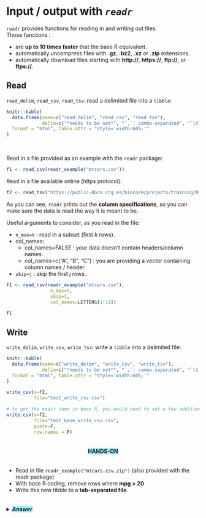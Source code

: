 # Input / output with *`readr`*

`readr` provides functions for reading in and writing out files.
<br>
Those functions :

* are **up to 10 times faster** that the base R equivalent.
* automatically uncompress files with **.gz**, **.bz2**, **.xz** or **.zip** extensions.
* automatically download files starting with **http://**, **https://**, **ftp://**, or **ftps://**.

## Read

`read_delim`, `read_csv`, `read_tsv`: read a delimited file into a `tibble`:

```r
knitr::kable(
  data.frame(name=c("read_delim", "read_csv", "read_tsv"), 
             delim=c("*needs to be set*", "`,`: comma-separated", "`\t`: tab-separated")), caption = 'read_delim and derived functions',
  format = "html", table.attr = "style='width:60%;'"
)
```
<br>

Read in a file provided as an example with the `readr` package:

```r
f1 <- read_csv(readr_example("mtcars.csv"))
```

Read in a file available online (https protocol):

```r
f2 <- read_tsv("https://public-docs.crg.es/biocore/projects/training/R_tidyverse_2021/inputB.txt")
```

As you can see, `readr` prints out the **column specifications**, so you can make sure the data is read the way it is meant to be.
<br>

Useful arguments to consider, as you read in the file:
  
* `n_max=k` : read in a subset (first *k* rows).
* col_names:
  * col_names=FALSE : your data doesn't contain headers/column names.
  * col_names=c("A", "B", "C") : you are providing a vector containing column names / header.
* `skip=j` : skip the first *j* rows.

```r
f1 <- read_csv(readr_example("mtcars.csv"),
                n_max=5,
                skip=1,
                col_names=LETTERS[1:11])

f1
```

## Write

`write_delim`, `write_csv`, `write_tsv`: write a `tibble` into a delimited file:

```r
knitr::kable(
  data.frame(name=c("write_delim", "write_csv", "write_tsv"), 
             delim=c("*needs to be set*", "`,`: comma-separated", "`\t`: tab-separated")), caption = 'write_delim and derived functions',
  format = "html", table.attr = "style='width:60%;'"
)
```

```r
write_csv(x=f2,
          file="test_write_csv.csv")

# to get the exact same in base R, you would need to set a few additional parameters:
write.csv(x=f2,
          file="test_base_write_csv.csv", 
          quote=F, 
          row.names = F)
```

<center><h4 style="background-color: #a4edff; display: inline-block;">**HANDS-ON**</h4></center>

* Read in file `readr_example("mtcars.csv.zip")` (also provided with the readr package)
* With base R coding, remove rows where **mpg > 20**
* Write this new tibble to a **tab-separated file**.

<details>
<summary>
<h5 style="background-color: #a4edff; display: inline-block;">*Answer*</h5>
</summary>

```r
# Read in file readr_example("mtcars.csv.zip")
Cars <- read_csv(readr_example("mtcars.csv.zip"))

# With base R coding, remove rows where mpg > 20
mpg20 <- Cars[Cars$mpg > 20, ]

# Write this new tibble to a tab-separated file.
write_tsv(mpg20, "mtcars_mpg20.txt")
```

<details>
